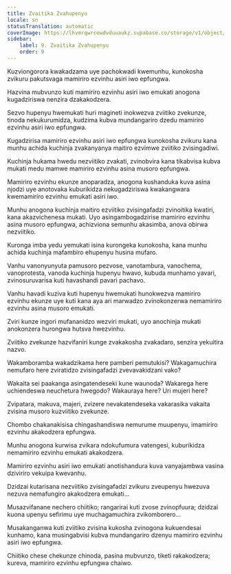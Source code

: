```yaml
---
title: Zvaitika Zvahupenyu
locale: sn
statusTranslation: automatic
coverImage: https://lhvmrqwrcowdvduuaukz.supabase.co/storage/v1/object/public/strapi-uploads/small_cover-tratado-de-psicologia-revolucionaria.webp-5e15e1cec4e0ebebcde5d7fc7565d8fd.webp
sidebar:
    label: 9. Zvaitika Zvahupenyu
    order: 9
---
```

Kuzviongorora kwakadzama uye pachokwadi kwemunhu, kunokosha zvikuru pakutsvaga mamiriro ezvinhu asiri iwo epfungwa.

Hazvina mubvunzo kuti mamiriro ezvinhu asiri iwo emukati anogona kugadziriswa nenzira dzakakodzera.

Sezvo hupenyu hwemukati huri magineti inokwezva zviitiko zvekunze, tinoda nekukurumidza, kudzima kubva mundangariro dzedu mamiriro ezvinhu asiri iwo epfungwa.

Kugadzirisa mamiriro ezvinhu asiri iwo epfungwa kunokosha zvikuru kana munhu achida kuchinja zvakanyanya maitiro ezvimwe zviitiko zvisingadiwi.

Kuchinja hukama hwedu nezviitiko zvakati, zvinobvira kana tikabvisa kubva mukati medu mamwe mamiriro ezvinhu asina musoro epfungwa.

Mamiriro ezvinhu ekunze anoparadza, anogona kushanduka kuva asina njodzi uye anotovaka kuburikidza nekugadziriswa kwakangwara kwemamiriro ezvinhu emukati asiri iwo.

Munhu anogona kuchinja maitiro ezviitiko zvisingafadzi zvinoitika kwatiri, kana akazvichenesa mukati. Uyo asingambogadzirise mamiriro ezvinhu asina musoro epfungwa, achizviona semunhu akasimba, anova obirwa nezviitiko.

Kuronga imba yedu yemukati isina kurongeka kunokosha, kana munhu achida kuchinja mafambiro ehupenyu husina mufaro.

Vanhu vanonyunyuta pamusoro pezvose, vanotambura, vanochema, vanoprotesta, vanoda kuchinja hupenyu hwavo, kubuda munhamo yavari, zvinosuruvarisa kuti havashandi pavari pachavo.

Vanhu havadi kuziva kuti hupenyu hwemukati hunokwezva mamiriro ezvinhu ekunze uye kuti kana aya ari marwadzo zvinokonzerwa nemamiriro ezvinhu asina musoro emukati.

Zviri kunze ingori mufananidzo wezviri mukati, uyo anochinja mukati anokonzera hurongwa hutsva hwezvinhu.

Zviitiko zvekunze hazvifaniri kunge zvakakosha zvakadaro, senzira yekuitira nazvo.

Wakamboramba wakadzikama here pamberi pemutukisi? Wakagamuchira nemufaro here zviratidzo zvisingafadzi zvevavakidzani vako?

Wakaita sei paakanga asingatendeseki kune waunoda? Wakarega here uchiendeswa neuchetura hwegodo? Wakauraya here? Uri mujeri here?

Zvipatara, makuva, majeri, zvizere nevakatendeseka vakarasika vakaita zvisina musoro kuzviitiko zvekunze.

Chombo chakanakisisa chingashandiswa nemurume muupenyu, imamiriro ezvinhu akakodzera epfungwa.

Munhu anogona kurwisa zvikara ndokufumura vatengesi, kuburikidza nemamiriro ezvinhu emukati akakodzera.

Mamiriro ezvinhu asiri iwo emukati anotishandura kuva vanyajambwa vasina dziviriro vekuipa kwevanhu.

Dzidzai kutarisana nezviitiko zvisingafadzi zvikuru zveupenyu hwezuva nezuva nemafungiro akakodzera emukati...

Musazvifanane nechero chiitiko; rangarirai kuti zvose zvinopfuura; dzidzai kuona upenyu sefirimu uye muchagamuchira zvikomborero...

Musakanganwa kuti zviitiko zvisina kukosha zvinogona kukuendesai kunhamo, kana musingabvisi kubva mundangariro dzenyu mamiriro ezvinhu asiri iwo epfungwa.

Chiitiko chese chekunze chinoda, pasina mubvunzo, tiketi rakakodzera; kureva, mamiriro ezvinhu epfungwa chaiwo.

